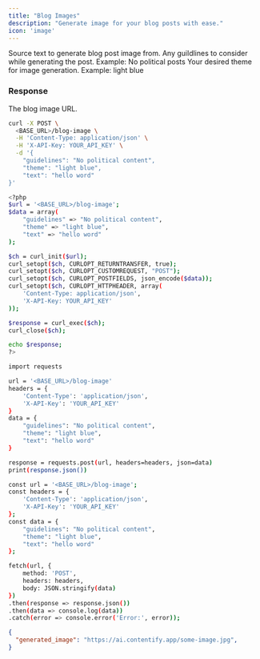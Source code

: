```yaml
---
title: "Blog Images"
description: "Generate image for your blog posts with ease."
icon: 'image'
---
```



<ParamField body="text" type="string">
  Source text to generate blog post image from.
</ParamField>

<ParamField body="guildlines" type="string">
  Any guildlines to consider while generating the post. Example: No political posts
</ParamField>

<ParamField body="theme" type="string">
  Your desired theme for image generation. Example: light blue
</ParamField>


### Response

<ResponseField name="generated_image" type="string">
  The blog image URL.
</ResponseField>

<RequestExample>

```bash cURL
curl -X POST \
  <BASE_URL>/blog-image \
  -H 'Content-Type: application/json' \
  -H 'X-API-Key: YOUR_API_KEY' \
  -d '{
    "guidelines": "No political content",
    "theme": "light blue",
    "text": "hello word"
}'

```

```bash PHP
<?php
$url = '<BASE_URL>/blog-image';
$data = array(
    "guidelines" => "No political content",
    "theme" => "light blue",
    "text" => "hello word"
);

$ch = curl_init($url);
curl_setopt($ch, CURLOPT_RETURNTRANSFER, true);
curl_setopt($ch, CURLOPT_CUSTOMREQUEST, "POST");
curl_setopt($ch, CURLOPT_POSTFIELDS, json_encode($data));
curl_setopt($ch, CURLOPT_HTTPHEADER, array(
    'Content-Type: application/json',
    'X-API-Key: YOUR_API_KEY'
));

$response = curl_exec($ch);
curl_close($ch);

echo $response;
?>

```

```bash Python
import requests

url = '<BASE_URL>/blog-image'
headers = {
    'Content-Type': 'application/json',
    'X-API-Key': 'YOUR_API_KEY'
}
data = {
    "guidelines": "No political content",
    "theme": "light blue",
    "text": "hello word"
}

response = requests.post(url, headers=headers, json=data)
print(response.json())

```

```bash JavaScript
const url = '<BASE_URL>/blog-image';
const headers = {
    'Content-Type': 'application/json',
    'X-API-Key': 'YOUR_API_KEY'
};
const data = {
    "guidelines": "No political content",
    "theme": "light blue",
    "text": "hello word"
};

fetch(url, {
    method: 'POST',
    headers: headers,
    body: JSON.stringify(data)
})
.then(response => response.json())
.then(data => console.log(data))
.catch(error => console.error('Error:', error));

```

</RequestExample>

<ResponseExample>

```json Response
{
  "generated_image": "https://ai.contentify.app/some-image.jpg",
}
```

</ResponseExample>


&nbsp;
#
&nbsp;
#
&nbsp;
